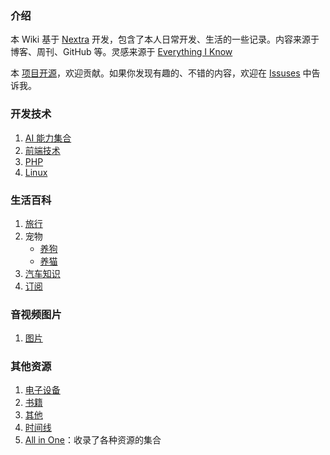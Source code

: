 ### 介绍

本 Wiki 基于 [Nextra](./docs/Website/Nextra.mdx) 开发，包含了本人日常开发、生活的一些记录。内容来源于博客、周刊、GitHub 等。灵感来源于 [Everything I Know](https://wiki.nikiv.dev/writing/)

本 [项目开源](https://github.com/try-to-fly/wiki)，欢迎贡献。如果你发现有趣的、不错的内容，欢迎在 [Issuses](https://github.com/try-to-fly/wiki/issues) 中告诉我。

### 开发技术

1. [AI 能力集合](./docs/ai/Index.mdx)
2. [前端技术](./docs/Development/frontend/index.mdx)
3. [PHP](./docs/Development/PHP/index.mdx)
4. [Linux](./docs/Development/Linux/Index.mdx)

### 生活百科

1. [旅行](./docs/Travel/index.mdx)
2. 宠物
   - [养狗](./docs/Life/pet/dog.mdx)
   - [养猫](./docs/Life/pet/cat.mdx)
3. [汽车知识](./docs/Life/Car/index.mdx)
4. [订阅](./docs/Life/Subscribe.mdx)

### 音视频图片

1. [图片](./docs/image/Index.mdx)

### 其他资源

1. [电子设备](./docs/Devices/index.mdx)
2. [书籍](./docs/books/小说.mdx)
3. [其他](./docs/others/index.mdx)
4. [时间线](./docs/timeline)
5. [All in One](./docs/others/all-in-one.mdx)：收录了各种资源的集合
